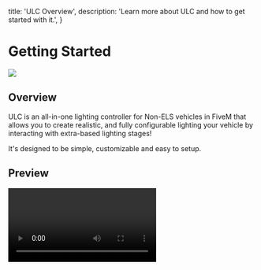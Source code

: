 
  title: 'ULC Overview',
  description: 'Learn more about ULC and how to get started with it.',
}

# Getting Started
![](https://user-images.githubusercontent.com/48927090/224608424-52e9505c-adc2-47dd-b5ab-30a5f933427f.png)

## Overview
ULC is an all-in-one lighting controller for Non-ELS vehicles in FiveM that allows you to create
realistic, and fully configurable lighting your vehicle by interacting with extra-based lighting
stages! 

It's designed to be simple, customizable and easy to setup.

## Preview
<Video url="https://www.youtube.com/watch?v=f1H6sohjTao&t=5s"/>

## Features
- Stage Controls
- Park Patterns with Sync
- Smart Cruise Lights
- Brake Extras
- Reverse Extras
- Horn Extras

## Installation
<Steps>
  ### Download
    Download the latest version from GitHub
    <div className="nx-mt-4">
      <Button label="Go to download" href="https://github.com/Flohhhhh/ultimate-lighting-controller/releases"/>
    </div>
  ### Extract
    
    - Extract ULC and place it in your resources folder.
    - The resource works best if you don't rename it from ``ulc``.
  ### Add to ``server.cfg``
    Add ``ensure ulc`` to your ``server.cfg`` file.

  ### Configure
  #### Quick Start
  If you're a server owner and you already have ULC compatible vehicles, all you have to do 
  to is let ULC know about the vehicles!

  Go to your ``config.lua`` file and add the vehicle resource names to the ``ExternalVehResources`` table.
  ```lua {2, 3, 4} filename="config.lua"
  ExternalVehResources = {
    "your-vehicle-resource-name",
    "another-vehicle",
    "vehiclepack",
  },
  ```
  <Callout>
    Make sure you add the **resource name** of the vehicle/pack, not the **model name**!
  </Callout>

  #### View the full guide
  If you want to learn more about ULC, you can view the full guide [here](/docs/guide).

  {/* TODO configuration page card here */}

</Steps>

## Learn More about ULC
Exlpore the topics below to get familiar with how ULC works, and how to get the most out of it.

{/* TODO configuration page cards here */}